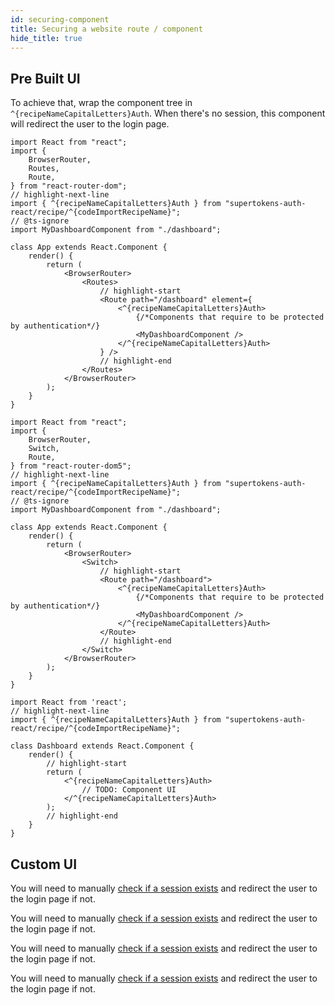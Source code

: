 ```yaml
---
id: securing-component
title: Securing a website route / component
hide_title: true
---
```


<!-- COPY DOCS -->
<!-- ./thirdpartyemailpassword/common-customizations/sessions/securing-component.mdx -->


## Pre Built UI

<PreBuiltUITabs>

<TabItem value="reactjs">

To achieve that, wrap the component tree in `^{recipeNameCapitalLetters}Auth`. When there's no session, this component will redirect the user to the login page.

<Question
    question="Do you use react-router-dom?">
<Answer title="Yes">

<RRDVersionSubTabs>

<TabItem value="v6">

```tsx 
import React from "react";
import {
    BrowserRouter,
    Routes,
    Route,
} from "react-router-dom";
// highlight-next-line 
import { ^{recipeNameCapitalLetters}Auth } from "supertokens-auth-react/recipe/^{codeImportRecipeName}";
// @ts-ignore
import MyDashboardComponent from "./dashboard";

class App extends React.Component {
    render() {
        return (
            <BrowserRouter>
                <Routes>
                    // highlight-start
                    <Route path="/dashboard" element={
                        <^{recipeNameCapitalLetters}Auth>
                            {/*Components that require to be protected by authentication*/}
                            <MyDashboardComponent />
                        </^{recipeNameCapitalLetters}Auth>
                    } />
                    // highlight-end
                </Routes>
            </BrowserRouter>
        );
    }
}
```
</TabItem>

<TabItem value="v5">

```tsx 
import React from "react";
import {
    BrowserRouter,
    Switch,
    Route,
} from "react-router-dom5";
// highlight-next-line 
import { ^{recipeNameCapitalLetters}Auth } from "supertokens-auth-react/recipe/^{codeImportRecipeName}";
// @ts-ignore
import MyDashboardComponent from "./dashboard";

class App extends React.Component {
    render() {
        return (
            <BrowserRouter>
                <Switch>
                    // highlight-start
                    <Route path="/dashboard">
                        <^{recipeNameCapitalLetters}Auth>
                            {/*Components that require to be protected by authentication*/}
                            <MyDashboardComponent />
                        </^{recipeNameCapitalLetters}Auth>
                    </Route>
                    // highlight-end
                </Switch>
            </BrowserRouter>
        );
    }
}
```
</TabItem>

</RRDVersionSubTabs>

</Answer>
<Answer title="No">

```tsx
import React from 'react';
// highlight-next-line 
import { ^{recipeNameCapitalLetters}Auth } from "supertokens-auth-react/recipe/^{codeImportRecipeName}";

class Dashboard extends React.Component {
    render() {
        // highlight-start 
        return (
            <^{recipeNameCapitalLetters}Auth>
                // TODO: Component UI
            </^{recipeNameCapitalLetters}Auth>
        );
        // highlight-end
    }
}
```
</Answer>
</Question>
</TabItem>

</PreBuiltUITabs>

## Custom UI

<CustomUITabs>

<TabItem value="web">

You will need to manually [check if a session exists](./checking-session-front-end) and redirect the user to the login page if not.

</TabItem>
<TabItem value="mobile">

<FrontendMobileSubTabs>

<TabItem value="reactnative">

You will need to manually [check if a session exists](./checking-session-front-end) and redirect the user to the login page if not.

</TabItem>

<TabItem value="android">

You will need to manually [check if a session exists](./checking-session-front-end) and redirect the user to the login page if not.

</TabItem>

<TabItem value="ios">

You will need to manually [check if a session exists](./checking-session-front-end) and redirect the user to the login page if not.

</TabItem>

</FrontendMobileSubTabs>

</TabItem>

</CustomUITabs>
